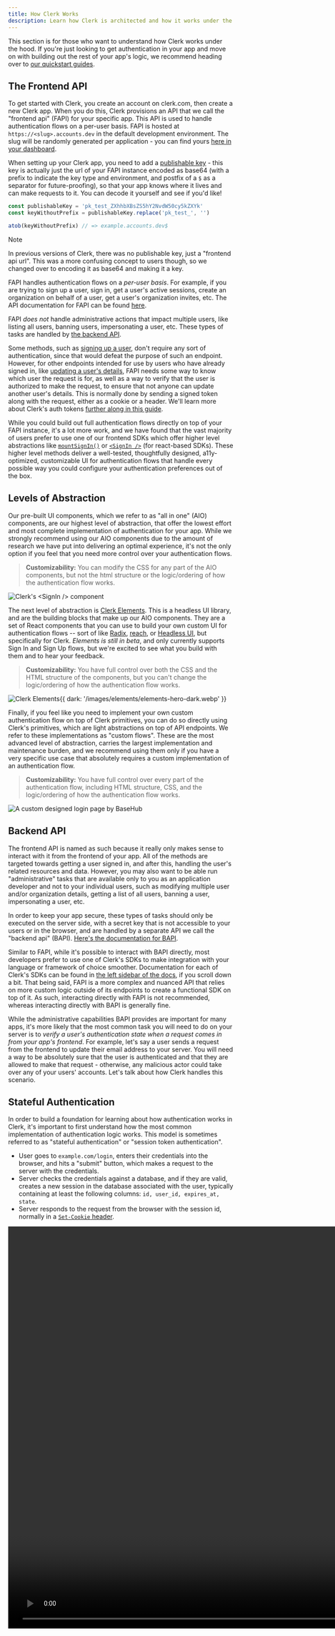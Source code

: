 ```yaml
---
title: How Clerk Works
description: Learn how Clerk is architected and how it works under the hood.
---
```


This section is for those who want to understand how Clerk works under the hood. If you're just looking to get authentication in your app and move on with building out the rest of your app's logic, we recommend heading over to [our quickstart guides](/docs/quickstarts/overview).

## The Frontend API

To get started with Clerk, you create an account on clerk.com, then create a new Clerk app. When you do this, Clerk provisions an API that we call the "frontend api" (FAPI) for your specific app. This API is used to handle authentication flows on a per-user basis. FAPI is hosted at `https://<slug>.accounts.dev` in the default development environment. The slug will be randomly generated per application - you can find yours [here in your dashboard](https://dashboard.clerk.com/last-active?path=domains).

When setting up your Clerk app, you need to add a [publishable key](/docs/deployments/clerk-environment-variables#clerk-publishable-and-secret-keys) - this key is actually just the url of your FAPI instance encoded as base64 (with a prefix to indicate the key type and environment, and postfix of a `$` as a separator for future-proofing), so that your app knows where it lives and can make requests to it. You can decode it yourself and see if you'd like!

```js
const publishableKey = 'pk_test_ZXhhbXBsZS5hY2NvdW50cy5kZXYk'
const keyWithoutPrefix = publishableKey.replace('pk_test_', '')

atob(keyWithoutPrefix) // => example.accounts.dev$
```

> [!NOTE]
> In previous versions of Clerk, there was no publishable key, just a "frontend api url". This was a more confusing concept to users though, so we changed over to encoding it as base64 and making it a key.

FAPI handles authentication flows on a _per-user basis_. For example, if you are trying to sign up a user, sign in, get a user's active sessions, create an organization on behalf of a user, get a user's organization invites, etc. The API documentation for FAPI can be found [here](https://clerk.com/docs/reference/frontend-api).

FAPI _does not_ handle administrative actions that impact multiple users, like listing all users, banning users, impersonating a user, etc. These types of tasks are handled by [the backend API](#backend-api).

Some methods, such as [signing up a user](https://clerk.com/docs/reference/frontend-api/tag/Sign-Ups#operation/createSignUps), don't require any sort of authentication, since that would defeat the purpose of such an endpoint. However, for other endpoints intended for use by users who have already signed in, like [updating a user's details](https://clerk.com/docs/reference/frontend-api/tag/User#operation/patchUser), FAPI needs some way to know which user the request is for, as well as a way to verify that the user is authorized to make the request, to ensure that not anyone can update another user's details. This is normally done by sending a signed token along with the request, either as a cookie or a header. We'll learn more about Clerk's auth tokens [further along in this guide](#stateful-authentication).

While you could build out full authentication flows directly on top of your FAPI instance, it's a lot more work, and we have found that the vast majority of users prefer to use one of our frontend SDKs which offer higher level abstractions like [`mountSignIn()`](/docs/components/authentication/sign-in#mount-sign-in) or [`<SignIn />`](/docs/components/authentication/sign-in) (for react-based SDKs). These higher level methods deliver a well-tested, thoughtfully designed, a11y-optimized, customizable UI for authentication flows that handle every possible way you could configure your authentication preferences out of the box.

## Levels of Abstraction

Our pre-built UI components, which we refer to as "all in one" (AIO) components, are our highest level of abstraction, that offer the lowest effort and most complete implementation of authentication for your app. While we strongly recommend using our AIO components due to the amount of research we have put into delivering an optimal experience, it's not the only option if you feel that you need more control over your authentication flows.

> **Customizability:** You can modify the CSS for any part of the AIO components, but not the html structure or the logic/ordering of how the authentication flow works.

![Clerk's \<SignIn /> component](/docs/images/ui-components/sign-in.svg)

The next level of abstraction is [Clerk Elements](/docs/customization/elements/overview). This is a headless UI library, and are the building blocks that make up our AIO components. They are a set of React components that you can use to build your own custom UI for authentication flows -- sort of like [Radix](https://www.radix-ui.com), [reach](https://reach.tech), or [Headless UI](https://headlessui.com), but specifically for Clerk. _Elements is still in beta_, and only currently supports Sign In and Sign Up flows, but we're excited to see what you build with them and to hear your feedback.

> **Customizability:** You have full control over both the CSS and the HTML structure of the components, but you can't change the logic/ordering of how the authentication flow works.

![Clerk Elements](/images/elements/elements-hero-light.webp){{ dark: '/images/elements/elements-hero-dark.webp' }}

Finally, if you feel like you need to implement your own custom authentication flow on top of Clerk primitives, you can do so directly using Clerk's primitives, which are light abstractions on top of API endpoints. We refer to these implementations as "custom flows". These are the most advanced level of abstraction, carries the largest implementation and maintenance burden, and we recommend using them only if you have a very specific use case that absolutely requires a custom implementation of an authentication flow.

> **Customizability:** You have full control over every part of the authentication flow, including HTML structure, CSS, and the logic/ordering of how the authentication flow works.

![A custom designed login page by BaseHub](/images/how-clerk-works/basehub-login.png)

## Backend API

The frontend API is named as such because it really only makes sense to interact with it from the frontend of your app. All of the methods are targeted towards getting a user signed in, and after this, handling the user's related resources and data. However, you may also want to be able run "administrative" tasks that are available only to you as an application developer and not to your individual users, such as modifying multiple user and/or organization details, getting a list of all users, banning a user, impersonating a user, etc.

In order to keep your app secure, these types of tasks should only be executed on the server side, with a secret key that is not accessible to your users or in the browser, and are handled by a separate API we call the "backend api" (BAPI). [Here's the documentation for BAPI](https://clerk.com/docs/reference/backend-api).

Similar to FAPI, while it's possible to interact with BAPI directly, most developers prefer to use one of Clerk's SDKs to make integration with your language or framework of choice smoother. Documentation for each of Clerk's SDKs can be found in [the left sidebar of the docs](https://clerk.com/docs), if you scroll down a bit. That being said, FAPI is a more complex and nuanced API that relies on more custom logic outside of its endpoints to create a functional SDK on top of it. As such, interacting directly with FAPI is not recommended, whereas interacting directly with BAPI is generally fine.

While the administrative capabilities BAPI provides are important for many apps, it's more likely that the most common task you will need to do on your server is to _verify a user's authentication state when a request comes in from your app's frontend_. For example, let's say a user sends a request from the frontend to update their email address to your server. You will need a way to be absolutely sure that the user is authenticated and that they are allowed to make that request - otherwise, any malicious actor could take over any of your users' accounts. Let's talk about how Clerk handles this scenario.

## Stateful Authentication

In order to build a foundation for learning about how authentication works in Clerk, it's important to first understand how the most common implementation of authentication logic works. This model is sometimes referred to as "stateful authentication" or "session token authentication".

- User goes to `example.com/login`, enters their credentials into the browser, and hits a "submit" button, which makes a request to the server with the credentials.
- Server checks the credentials against a database, and if they are valid, creates a new session in the database associated with the user, typically containing at least the following columns: `id, user_id, expires_at, state`.
- Server responds to the request from the browser with the session id, normally in a [`Set-Cookie` header](https://developer.mozilla.org/en-US/docs/Web/HTTP/Headers/Set-Cookie).

<Video src="/docs/images/how-clerk-works/stateful-auth.mp4" width="1600" height="900" autoPlay muted loop playsInline />

- The next time the browser sends a request to the server, it sends the cookie containing the session id. The server can then look up the session id in the database to verify that the user has a valid session, and get back the user id, which can be used to look up the user's data.

<Video
  src="/docs/images/how-clerk-works/stateful-auth-2.mp4"
  width="1600"
  height="900"
  autoPlay
  muted
  loop
  playsInline
/>

> [!NOTE]
> You may wonder, what happens if an attacker gets their hands on your session id? Generally, the answer here is that you're in trouble - if an attacker gets your session ID, they can log in as you. For this reason, using [https](https://developer.mozilla.org/en-US/docs/Glossary/HTTPS) (ensures attacker can't [sniff it](https://en.wikipedia.org/wiki/Sniffing_attack)) and ensuring the cookie is [set as `HttpOnly`](https://developer.mozilla.org/en-US/docs/Web/HTTP/Headers/Set-Cookie#httponly) (ensures attacker can't get it via remote javascript execution) are best practices.

This is a perfectly reasonable authentication model and works great for most apps. It's also very simple to understand and implement. Additionally, since it checks the database for _every request_ requiring authentication, sessions can be instantly revoked if needed (set state to `revoked` and add a check in server logic). However, it does add latency to every request due to this extra database lookup, and can be a bit more difficult to scale as you start to shard out your database.

## Stateless Authentication

There is another authentication model, referred to as "stateless" authentication, which mitigates the two downsides of stateful authentication, but introduces its own downsides as a result. Stateless authentication works as follows:

- User goes to `example.com/login`, enters their credentials into the browser, and hits a "submit" button, which makes a request to the server with the credentials.
- Server checks the credentials against a database, and if they are valid, creates a [signed token](/docs/how-clerk-works/tokens-signatures) containing some basic user data such as the user id.
- Server responds to the request from the browser with the token, normally in a [`Set-Cookie` header](https://developer.mozilla.org/en-US/docs/Web/HTTP/Headers/Set-Cookie).

<Video
  src="/docs/images/how-clerk-works/stateless-auth.mp4"
  width="1600"
  height="900"
  autoPlay
  muted
  loop
  playsInline
/>

- The next time the browser sends a request to the server, it sends the cookie containing the token. The server can then verify the signature of the token to ensure that it's valid, and utilize the user id contained within the token to look up the user's data.

<Video
  src="/docs/images/how-clerk-works/stateless-auth-2.mp4"
  width="1600"
  height="900"
  autoPlay
  muted
  loop
  playsInline
/>

This model is substantially more complex to implement, but has a number of advantages. The primary advantage is that it eliminates the additional database lookup latency from the stateful model. It also eliminates any scaling issues due to the elimination of the database lookup. It doesn't come without downsides though. Aside from the additional implementation complexity (which isn't a downside for you if you're using Clerk, since we handle that for you), is the fact that **JWTs cannot be revoked**, since they never "phone home".

This means that if you need to revoke a user's session, you'd need to either wait until the JWT expires on its own, or change your signing keys, which would sign out all your users. Even if you do this, if the public key is cached within the implementing app, which is standard practice, the revocation wouldn't take effect until the cache expires.

This is a substantial downside, as it puts you in a tough spot as a developer if you have a security issue of any sort that requires revoking any user's session.

## Clerk's authentication model

Clerk's authentication model is a hybrid of the stateful and stateless models. It almost entirely eliminates the JWT expiration downside of the stateless model, at the cost of adding a substantial amount of extra complexity to the implementation on Clerk's side. For a developer implementing Clerk, this is all upside since this complexity is handled internally by Clerk's software engineers. It's the exact same flow when signing in as the stateless flow, except that the signed token issued is **set to expire every 60 seconds**. Here are the steps

- User goes to `example.com/login`, enters their credentials into the browser, and hits a "submit" button, which makes a request to the server with the credentials.
- Server checks the credentials against a database, and if they are valid, creates a session in the database and a [signed token](/docs/how-clerk-works/tokens-signatures) containing some basic user data such as the user id. Notably, this token expires after **one minute**.
- Server responds to the request from the browser with the token, normally in a [`Set-Cookie` header](https://developer.mozilla.org/en-US/docs/Web/HTTP/Headers/Set-Cookie).

<Video src="/docs/images/how-clerk-works/hybrid-auth.mp4" width="1600" height="900" autoPlay muted loop playsInline />

- And just like stateless auth, the next time the browser sends a request to the server, it sends the cookie containing the token. The server can then verify the signature of the token to ensure that it's valid, and utilize the user id contained within the token to look up the user's data.

<Video src="/docs/images/how-clerk-works/hybrid-auth-2.mp4" width="1600" height="900" autoPlay muted loop playsInline />

So far, this is the same as stateless auth, with the only difference being the short expiration time of the session token. Normally with stateless auth, the token's expiration is set to the session lifetime (normally a week or a month), so if the token expires, it means the session has expired and the user needs to sign in again. You have likely experienced this on many apps you have used, that every once in a while you need to re-authenticate naturally. In fact, Chrome has a limit to how long a cookie can exist (400 days at time of writing), after which users will be automatically signed out regardless of whether the app developer has set a longer session lifetime than that. Limiting session lifetime is [generally considered an important security practice](https://www.pingidentity.com/en/resources/blog/post/session-management.html#rte-33a93a79-b461-4b8e-9b7b-5b10a2777b70), and this is standard behavior for authentication.

The problem with this is that since tokens can't be revoked, if a token is compromised, the attacker has the entirety of the session lifetime to be able to take over the user's account. This will be several days at least on average, if not several weeks. Clerk's model mitigates this issue by setting an extremely short session token lifetime of just a minute. Normally, a Clerk token will have already expired before an attacker gets the chance to even try to use it. This is great for security, but it does create a complication in the authentication flow, in that **it decouples token expiration from session lifetime**.

<Video src="/docs/images/how-clerk-works/invalidation.mp4" width="1600" height="900" autoPlay muted loop playsInline />

Remember that normally with stateless authentication, when the token expires, it means the user needs to sign in again. With Clerk's model, this is not the case - forcing a user to re-authenticate every minute would be absurd. In order to make this change work, Clerk introduces a new "token refresh" flow that runs in the background that is responsible for refreshing the token every minute.

In Clerk's frontend SDKs, this refresh flow runs on a timer that runs every 50 seconds, allowing 10 seconds for network latency. This ensures that the token is always valid while the user is actively using the application. The [`/client/sessions/<id>/tokens` endpoint](https://clerk.com/docs/reference/frontend-api/tag/Sessions#operation/createSessionToken) from FAPI is used for this. If you open the network tab in your browser's developer tools on a Clerk application, you will see this request being sent, and a session token being returned in the response.

<Video src="/docs/images/how-clerk-works/renewal.mp4" width="1600" height="900" autoPlay muted loop playsInline />

## Clerk's cookies & tokens in detail

> [!TIP]
> To understand Clerk's architecture, it's important to have a solid foundational understanding of how browser cookies work at a detailed level. If you feel confident about your knowledge of cookies and their properties, read on. If not, [check out our cookies guide](/docs/how-clerk-works/cookies) first!

You may be wondering, if the session token is only valid for a minute, how does Clerk know how long your entire session lifetime is? In order to make this work, Clerk generates **two different tokens** which we call the "client token" and the "session token". Let's break down each of these tokens and how they are configured as cookies for context. We'll start with the client token.

- **Cookie name:** `__client`
- **Contents:** A Clerk-signed JWT containing a `session_id` and a `rotating_token`. The rotating token is used to prevent [session fixation attacks](https://clerk.com/docs/security/fixation-protection), and rotates any time a sign in flow occurs across any device.
- **Domain:** Set on your FAPI domain (`clerk.example.com` or `<slug>.accounts.dev`), rather than on your app domain. This is a security measure - for example if your app logs are leaked, they wouldn't contain client token values, since it's scoped to a different domain.
- **Expiration:** Set to your session lifetime, which is 7 days by default, but can be configured in the Clerk dashboard.
- **HttpOnly:** Yes
- **SameSite:** Lax

When you sign in to Clerk, a client token will be created and set as a cookie if there isn't already one present. If there is one already, the rotating token will update. As long as the client token is valid, Clerk can be confident that the user is authenticated, and will generate a short-lived session token to be returned directly to the application. More details about the session token:

- **Cookie name:** `__session`
- **Contents:** A Clerk-signed JWT containing [a set of default claims](/docs/backend-requests/resources/session-tokens#default-session-claims), which can also be customized to include additional claims via the Clerk dashboard.
- **Domain:** Set on your application's domain directly, scoped strictly so it cannot be shared across subdomains. This is done for security, to prevent a security issue on a different app on a different subdomain from being able to take over your users' accounts. If you need to send the session token value across subdomain boundaries (like from `example.com` to `api.example.com`), you can [put the token in a request header instead](/docs/backend-requests/making/cross-origin).
- **Expiration:** 60 seconds
- **HttpOnly:** No - must be able to be accessed by client-side SDKs
- **SameSite:** Lax

The logistics of how these cookies are set and managed are handled by Clerk's frontend SDKs, as many of the details can't be handled purely by an API endpoint response. For this reason, we strongly recommend using one of Clerk's frontend SDKs to implement authentication flows in general.

With this setup complete, when your app makes a request from the frontend to your backend, if the backend is on the same origin, the `__session` cookie will be sent along with the request. Your backend can then [verify the signature](/docs/backend-requests/handling/manual-jwt) of the session token to ensure it's valid, and utilize the user id contained within the token to take any actions on behalf of the user that are necessary.

## The Handshake

There is one more complication introduced to the architecture by the short-expiration session tokens. Imagine the following scenario: Your user signs in to your application, then closes the tab. Five minutes later, they open a new tab and go to your application again. At this point, your session token will have expired, since the refresh timer can't run while the application is closed. At this point, Clerk needs to figure out if the user is still authenticated, and if so, get a new session token.

If your app is client-rendered, Clerk's frontend SDK can simply make a request to FAPI, which can check the client token to see if it's still valid. If it is, it can return a new session token. If it's not, Clerk will redirect the user to the sign in flow, and the user will be prompted to sign in again.

However, if your app is server-rendered, making a request to FAPI would not include the client cookie, since cookies are stored in the browser and this would be a server-to-server request. In this case, Clerk will run a flow we call "handshake", in which we return a redirect to the browser that sends it to FAPI. This is now server -> browser -> fapi request, and therefore includes the client cookie, so FAPI is able to verify the user's auth state and issue a new session token securely.

{/*
  Future sections to add
  - the anatomy of clerk's sign up and sign in flows
  - subdomain session sharing
  - satellite domains
*/}
